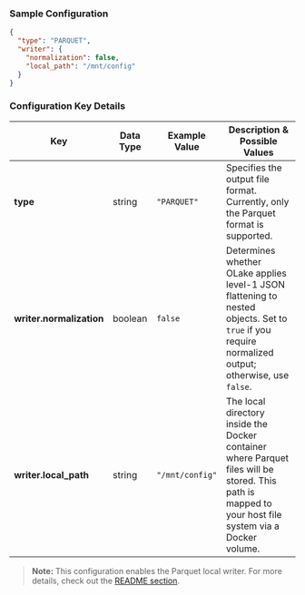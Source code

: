 

### Sample Configuration

```json title="writer.json"
{
  "type": "PARQUET",
  "writer": {
    "normalization": false,
    "local_path": "/mnt/config"
  }
}
```


### Configuration Key Details

| **Key**                   | **Data Type** | **Example Value**               | **Description & Possible Values**                                                                                                                                                                 |
|---------------------------|---------------|---------------------------------|---------------------------------------------------------------------------------------------------------------------------------------------------------------------------------------------------|
| **type**                  | string        | `"PARQUET"`                     | Specifies the output file format. Currently, only the Parquet format is supported.                                                                                                               |
| **writer.normalization**  | boolean       | `false`                         | Determines whether OLake applies level-1 JSON flattening to nested objects. Set to `true` if you require normalized output; otherwise, use `false`.                                             |
| **writer.local_path**     | string        | `"/mnt/config"`                 | The local directory inside the Docker container where Parquet files will be stored. This path is mapped to your host file system via a Docker volume.                                           |

> **Note:** This configuration enables the Parquet local writer. For more details, check out the [README section](https://github.com/datazip-inc/olake/blob/master/README.md).
